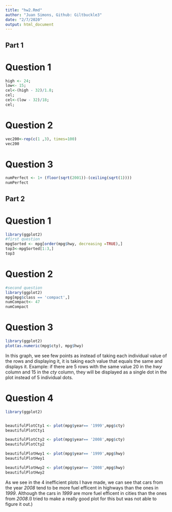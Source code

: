 ---
title: "hw2.Rmd"
author: "Juan Simons, Github: Giltbuckle3"
date: "2/7/2020"
output: html_document
---
## Part 1

# Question 1
```{r}
high <- 24;
low<- 15;
cel<-(high - 32)/1.8;
cel;
cel<-(low - 32)/18;
cel;
```

# Question 2
```{r}
vec200<-rep(c(1 ,3), times=100)
vec200
```

# Question 3
```{r}
numPerfect <- 1+ (floor(sqrt(2001))-(ceiling(sqrt(1))))
numPerfect
```



## Part 2

# Question 1
```{r}
library(ggplot2)
#first question
mpgSorted <- mpg[order(mpg$hwy, decreasing =TRUE),]
top3<-mpgSorted[1:3,]
top3
```

# Question 2
```{r}
#second question
library(ggplot2)
mpg[mpg$class == 'compact',]
numCompact<- 47
numCompact
```

# Question 3
```{r}
library(ggplot2)
plot(as.numeric(mpg$cty), mpg$hwy)
```

In this graph, we see few points as instead of taking each individual value of the rows and displaying it, it is taking each value that equals the same and displays it. Example: if there are 5 rows with the same value 20 in the *hwy* column and 15 in the *cty* column, they will be displayed as a single dot in the plot instead of 5 individual dots.

# Question 4
```{r}
library(ggplot2)


beautifulPlotCty1 <- plot(mpg$year== '1999',mpg$cty)
beautifulPlotCty1

beautifulPlotCty2 <- plot(mpg$year== '2008',mpg$cty)
beautifulPlotCty2

beautifulPlotHwy1 <- plot(mpg$year== '1999',mpg$hwy)
beautifulPlotHwy1

beautifulPlotHwy2 <- plot(mpg$year== '2008',mpg$hwy)
beautifulPlotHwy2

```
As we see in the 4 inefficient plots I have made, we can see that cars from the year *2008* tend to be more fuel efficent in highways than the ones in *1999*. Although the cars in *1999* are more fuel efficent in cities than the ones from *2008*.(I tried to make a really good plot for this but was not able to figure it out.)  
